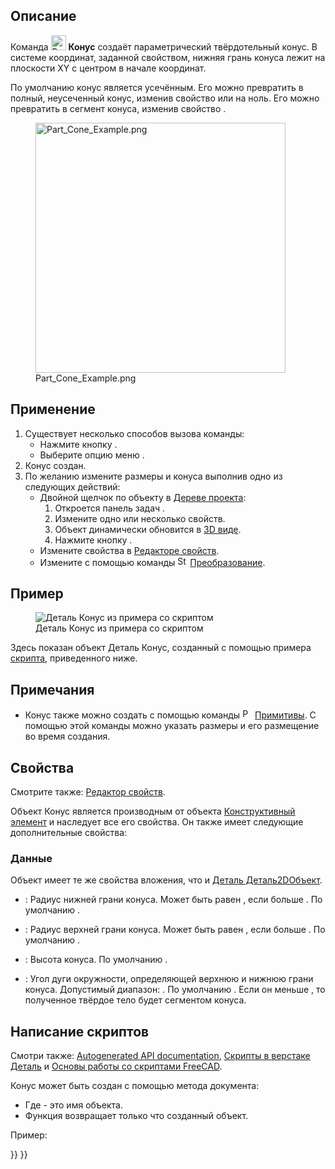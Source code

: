 <languages/>

{{Docnav/ru
|[[Part_Sphere/ru|Сфера]]
|[[Part_Torus/ru|Тор]]
|[[Part_Workbench/ru|Деталь]]
|IconL=Part_Sphere.svg
|IconR=Part_Torus.svg
|IconC=Workbench_Part.svg
}}

{{GuiCommand/ru
|Name=Part Cone
|Name/ru=Конус
|MenuLocation=Деталь → Примитивы → Конус
|Workbenches=[[Part_Workbench/ru|Part]]
|SeeAlso=[[Part_Primitives/ru|Примитивы]]
}}

<span id="Description"></span>
== Описание == 

Команда [[Image:Part_Cone.svg|24px]] '''Конус''' создаёт параметрический твёрдотельный конус. В системе координат, заданной свойством{{PropertyData|Размещение}}, нижняя грань конуса лежит на плоскости XY с центром в начале координат.

По умолчанию конус является усечённым. Его можно превратить в полный, неусеченный конус, изменив свойство {{PropertyData|Радиус1}} или {{PropertyData|Радиус2}} на ноль. Его можно превратить в сегмент конуса, изменив свойство {{PropertyData|Угол}}.

[[Image:Part_Cone_Example.png|400px]]

<span id="Usage"></span>
== Применение == 

<div class="mw-translate-fuzzy">
# Существует несколько способов вызова команды:
#* Нажмите кнопку {{Button|[[Image:Part_Cone.svg|16px]] [[Part_Cone|Конус]]}}.
#* Выберите опцию меню {{MenuCommand|Деталь → Примитивы → [[Image:Part_Cone.svg|16px]] Конус}}.
# Конус создан.
# По желанию измените размеры и  {{PropertyData|Размещение}} конуса выполнив одно из следующих действий:
#* Двойной щелчок по объекту в [[Tree_view/ru|Дереве проекта]]:
#*# Откроется панель задач {{MenuCommand|Геометрические примитивы}}.
#*# Измените одно или несколько свойств.
#*# Объект динамически обновится в [[3D_view/ru|3D виде]].
#*# Нажмите кнопку {{Button|OK}}.
#* Измените свойства в [[Property_editor/ru|Редакторе свойств]].
#* Измените {{PropertyData|Размещение}} с помощью команды [[Image:Std_TransformManip.svg|16px]] [[Std_TransformManip/ru|Преобразование]].
</div>

<span id="Example"></span>
== Пример ==

[[Image:Part_Cone_Scripting_Example.png|thumb|Деталь Конус из примера со скриптом]]

Здесь показан объект Деталь Конус, созданный с помощью примера [[#Scripting|скрипта]], приведенного ниже.

<span id="Notes"></span>
== Примечания ==

* Конус также можно создать с помощью команды [[Image:Part_Primitives.svg|16px]] [[Part_Primitives/ru|Примитивы]]. С помощью этой команды можно указать размеры и его размещение во время создания.

<span id="Properties"></span>
== Свойства ==

Смотрите также: [[property_editor/ru|Редактор свойств]].

Объект Конус является производным от объекта [[Part_Feature/ru|Конструктивный элемент]] и наследует все его свойства. Он также имеет следующие дополнительные свойства:

<span id="Data"></span>
=== Данные ===

{{TitleProperty|Вложение}}

Объект имеет те же свойства вложения, что и [[Part_Part2DObject#Data/ru|Деталь Деталь2DОбъект]].

{{TitleProperty|Конус}}

* {{PropertyData|Радиус1|Длина}}: Радиус нижней грани конуса. Может быть равен {{Value|0мм}}, если {{PropertyData|Радиус2}} больше {{Value|0мм}}. По умолчанию {{Value|2мм}}.
* {{PropertyData|Радиус2|Длина}}: Радиус верхней грани конуса. Может быть равен {{Value|0мм}}, если  {{PropertyData|Радиус1}} больше {{Value|0мм}}. По умолчанию {{Value|4мм}}.
* {{PropertyData|Высота|Длина}}: Высота конуса. По умолчанию {{Value|10мм}}.
* {{PropertyData|Угол|Угол}}: Угол дуги окружности, определяющей верхнюю и нижнюю грани конуса. Допустимый диапазон: {{Value|0° &lt; значение &lt;&#61; 360°}}. По умолчанию {{Value|360°}}. Если он меньше {{Value|360°}}, то полученное твёрдое тело будет сегментом конуса.

<span id="Scripting"></span>
== Написание скриптов ==

Смотри также: [https://freecad.github.io/SourceDoc/ Autogenerated API documentation], [[Part_scripting/ru|Скрипты в верстаке Деталь]] и [[FreeCAD_Scripting_Basics/ru|Основы работы со скриптами FreeCAD]].

Конус может быть создан с помощью метода {{Incode|addObject()}} документа:

{{Code|code=
cone = FreeCAD.ActiveDocument.addObject("Part::Cone", "myCone")
}}

* Где{{Incode|"myCone"}} - это имя объекта.
* Функция возвращает только что созданный объект.

Пример:

{{Code|code=
import FreeCAD as App

doc = App.activeDocument()

cone = doc.addObject("Part::Cone", "myCone")
cone.Radius1 = 5
cone.Radius2 = 10
cone.Height = 50
cone.Angle = 270
cone.Placement = App.Placement(App.Vector(1, 2, 3), App.Rotation(30, 60, 15))

doc.recompute()
}}


{{Docnav/ru
|[[Part_Sphere/ru|Сфера]]
|[[Part_Torus/ru|Тор]]
|[[Part_Workbench/ru|Деталь]]
|IconL=Part_Sphere.svg
|IconR=Part_Torus.svg
|IconC=Workbench_Part.svg
}}

{{Part_Tools_navi{{#translation:}}}}
{{Userdocnavi{{#translation:}}}}